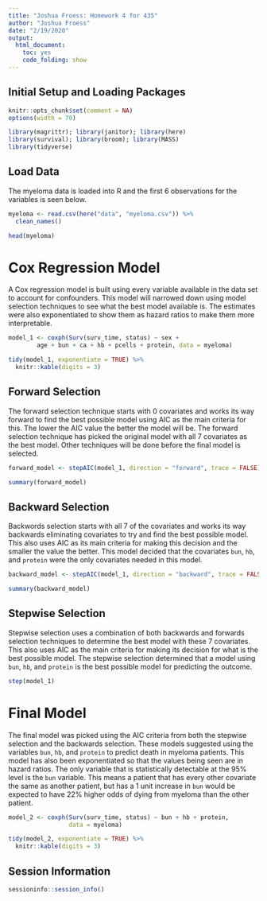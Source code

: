 ---
title: "Joshua Froess: Homework 4 for 435"
author: "Joshua Froess"
date: "2/19/2020"
output:
  html_document:
    toc: yes
    code_folding: show
---

## Initial Setup and Loading Packages

```{r setup, message=FALSE}
knitr::opts_chunk$set(comment = NA)
options(width = 70)
```

```{r, message=FALSE}
library(magrittr); library(janitor); library(here)
library(survival); library(broom); library(MASS)
library(tidyverse)
```

## Load Data

The myeloma data is loaded into R and the first 6 observations for the variables is seen below.

```{r}
myeloma <- read.csv(here("data", "myeloma.csv")) %>%
  clean_names()

head(myeloma)
```

# Cox Regression Model

A Cox regression model is built using every variable available in the data set to account for confounders. This model will narrowed down using model selection techniques to see what the best model available is. The estimates were also exponentiated to show them as hazard ratios to make them more interpretable.

```{r}
model_1 <- coxph(Surv(surv_time, status) ~ sex +
        age + bun + ca + hb + pcells + protein, data = myeloma)

tidy(model_1, exponentiate = TRUE) %>%
  knitr::kable(digits = 3)
```

## Forward Selection

The forward selection technique starts with 0 covariates and works its way forward to find the best possible model using AIC as the main criteria for this. The lower the AIC value the better the model will be. The forward selection technique has picked the original model with all 7 covariates as the best model. Other techniques will be done before the final model is selected.

```{r}
forward_model <- stepAIC(model_1, direction = "forward", trace = FALSE)

summary(forward_model)
```


## Backward Selection

Backwords selection starts with all 7 of the covariates and works its way backwards eliminating covariates to try and find the best possible model. This also uses AIC as its main criteria for making this decision and the smaller the value the better. This model decided that the covariates `bun`, `hb`, and `protein` were the only covariates needed in this model.

```{r}
backward_model <- stepAIC(model_1, direction = "backward", trace = FALSE)

summary(backward_model)
```


## Stepwise Selection

Stepwise selection uses a combination of both backwards and forwards selection techniques to determine the best model with these 7 covariates. This also uses AIC as the main criteria for making its decision for what is the best possible model. The stepwise selection determined that a model using `bun`, `hb`, and `protein` is the best possible model for predicting the outcome.

```{r}
step(model_1)
```

# Final Model

The final model was picked using the AIC criteria from both the stepwise selection and the backwards selection. These models suggested using the variables `bun`, `hb`, and `protein` to predict death in myeloma patients. This model has also been exponentiated so that the values being seen are in hazard ratios. The only variable that is statistically detectable at the 95% level is the `bun` variable. This means a patient that has every other covariate the same as another patient, but has a 1 unit increase in `bun` would be expected to have 22% higher odds of dying from myeloma than the other patient.

```{r}
model_2 <- coxph(Surv(surv_time, status) ~ bun + hb + protein,
                 data = myeloma)

tidy(model_2, exponentiate = TRUE) %>%
  knitr::kable(digits = 3)
```

## Session Information

```{r}
sessioninfo::session_info()
```

